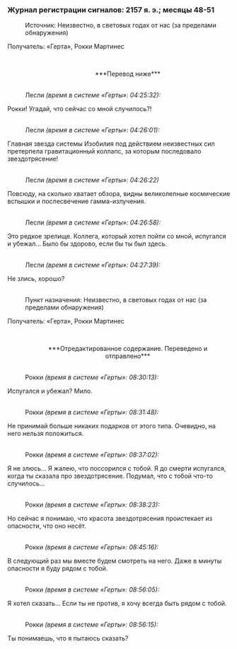 ===Журнал регистрации сигналов: 2157 я. э.; месяцы 48-51===
:Источник: Неизвестно, в световых годах от нас (за пределами обнаружения)
:
Получатель: «Герта», Рокки Мартинес
:<br /><div align="center">***Перевод ниже***</div>
:<br />Лесли ''(время в системе «Герты»: 04:25:32):''
:
Рокки! Угадай, что сейчас со мной случилось?!
:<br />Лесли ''(время в системе «Герты»: 04:26:01):''
:
Главная звезда системы Изобилия под действием неизвестных сил претерпела гравитационный коллапс, за которым последовало звездотрясение!
:<br />Лесли ''(время в системе «Герты»: 04:26:22)''
:
Повсюду, на сколько хватает обзора, видны великолепные космические вспышки и послесвечение гамма-излучения.
:<br />Лесли ''(время в системе «Герты»: 04:26:58):''
:
Это редкое зрелище. Коллега, который хотел пойти со мной, испугался и убежал... Было бы здорово, если бы ты был здесь.
:<br />Лесли ''(время в системе «Герты»: 04:27:39):''
:
Не злись, хорошо?
:<br />Пункт назначения: Неизвестно, в световых годах от нас (за пределами обнаружения)
:
Получатель: «Герта», Рокки Мартинес
:<br /><div align="center">***Отредактированное содержание. Переведено и отправлено***</div>
:<br />Рокки ''(время в системе «Герты»: 08:30:13):''
:
Испугался и убежал? Мило.
:<br />Рокки ''(время в системе «Герты»: 08:31:48):''
:
Не принимай больше никаких подарков от этого типа. Очевидно, на него нельзя положиться.
:<br />Рокки ''(время в системе «Герты»: 08:37:02):''
:
Я не злюсь... Я жалею, что поссорился с тобой. Я до смерти испугался, когда ты сказала про звездотрясение. Подумал, что с тобой что-то случилось...
:<br />Рокки ''(время в системе «Герты»: 08:38:23):''
:
Но сейчас я понимаю, что красота звездотрясения проистекает из опасности, что оно несёт.
:<br />Рокки ''(время в системе «Герты»: 08:45:16):''
:
В следующий раз мы вместе будем смотреть на него. Даже в минуты опасности я буду рядом с тобой.
:<br />Рокки ''(время в системе «Герты»: 08:56:05):''
:
Я хотел сказать... Если ты не против, я хочу всегда быть рядом с тобой.
:<br />Рокки ''(время в системе «Герты»: 08:56:15):''
:
Ты понимаешь, что я пытаюсь сказать?
